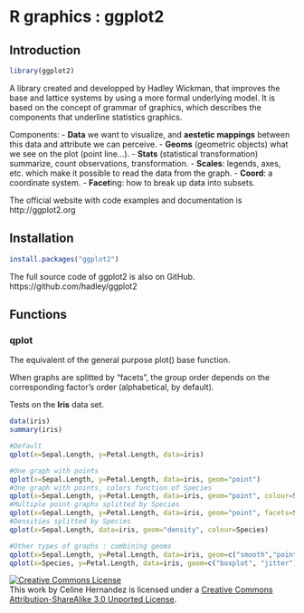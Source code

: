 R graphics : ggplot2
================================================================================

Introduction
--------------------------------------------------------------------------------


```r
library(ggplot2)
```

A library created and developped by Hadley Wickman, that improves the base and lattice systems by using a more formal underlying model.
It is based on the concept of grammar of graphics, which describes the components that underline statistics graphics.

Components:
- **Data** we want to visualize, and **aestetic mappings** between this data and attribute we can perceive.
- **Geoms** (geometric objects) what we see on the plot (point line...).
- **Stats** (statistical transformation) summarize, count observations, transformation.
- **Scales**: legends, axes, etc. which make it possible to read the data from the graph.
- **Coord**: a coordinate system.
- **Facet**ing: how to break up data into subsets.

The official website with code examples and documentation is http://ggplot2.org

Installation
--------------------------------------------------------------------------------

```r
install.packages("ggplot2")
```

The full source code of ggplot2 is also on GitHub.
https://github.com/hadley/ggplot2

Functions
--------------------------------------------------------------------------------


### qplot

The equivalent of the general purpose plot() base function.

When graphs are splitted by "facets", the group order depends on the corresponding factor's order (alphabetical, by default).

Tests on the **Iris** data set.

```r
data(iris)
summary(iris)

#Default
qplot(x=Sepal.Length, y=Petal.Length, data=iris)

#One graph with points
qplot(x=Sepal.Length, y=Petal.Length, data=iris, geom="point")
#One graph with points, colors function of Species
qplot(x=Sepal.Length, y=Petal.Length, data=iris, geom="point", colour=Species)
#Multiple point graphs splitted by Species
qplot(x=Sepal.Length, y=Petal.Length, data=iris, geom="point", facets=Species~., colour=Species)
#Densities splitted by Species
qplot(x=Sepal.Length, data=iris, geom="density", colour=Species)

#Other types of graphs : combining geoms
qplot(x=Sepal.Length, y=Petal.Length, data=iris, geom=c("smooth","point"), facets=Species~., colour=Species)
qplot(x=Species, y=Petal.Length, data=iris, geom=c("boxplot", "jitter"), colour=Species)
```


<a rel="license" href="http://creativecommons.org/licenses/by-sa/3.0/deed.en_US"><img alt="Creative Commons License" style="border-width:0" src="http://i.creativecommons.org/l/by-sa/3.0/80x15.png" /></a><br />This work by <span xmlns:cc="http://creativecommons.org/ns#" property="cc:attributionName">Celine Hernandez</span> is licensed under a <a rel="license" href="http://creativecommons.org/licenses/by-sa/3.0/deed.en_US">Creative Commons Attribution-ShareAlike 3.0 Unported License</a>.